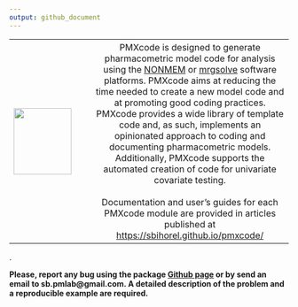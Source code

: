 ```yaml
---
output: github_document
---
```


<table>
<tr>
    <th><img src="../app/www/logo.png" align="left" width=104 height=120/></th>
    <th>&nbsp;&nbsp;</th>
    <th style="font-weight:normal">PMXcode is designed to generate pharmacometric model code for analysis using the <a href="https://www.iconplc.com/innovation/nonmem/">NONMEM</a> or <a href="https://mrgsolve.org/">mrgsolve</a> software platforms. PMXcode aims at reducing the time needed to create a new model code and at promoting good coding practices. PMXcode provides a wide library of template code and, as such, implements an opinionated approach to coding and documenting pharmacometric models. Additionally, PMXcode supports the automated creation of code for univariate covariate testing.</br></br>Documentation and user's guides for each PMXcode module are provided in articles published at <a href="https://sbihorel.github.io/pmxcode/">https://sbihorel.github.io/pmxcode/</a></tr>
</tr>
</table>.

**Please, report any bug using the package [Github page](https://github.com/sbihorel/pmxcode) or by send an email to sb.pmlab@gmail.com. A detailed description of the problem and a reproducible example are required.**
